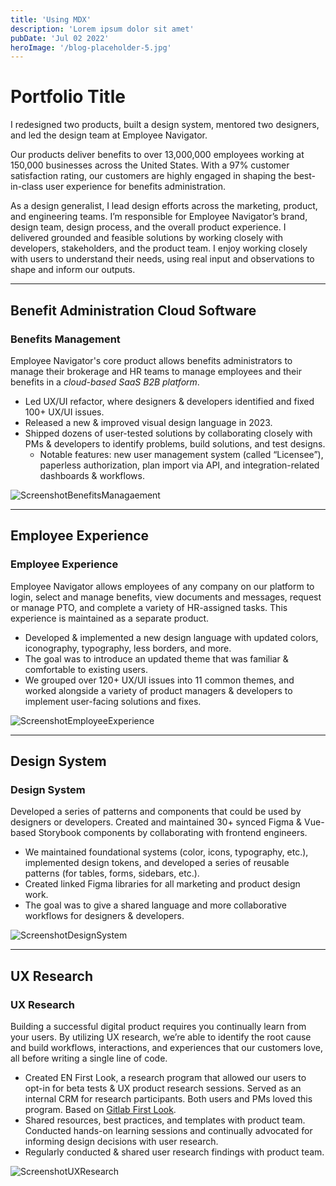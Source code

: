 ```yaml
---
title: 'Using MDX'
description: 'Lorem ipsum dolor sit amet'
pubDate: 'Jul 02 2022'
heroImage: '/blog-placeholder-5.jpg'
---
```

# Portfolio Title

I redesigned two products, built a design system, mentored two designers, and led the design team at Employee Navigator.

Our products deliver benefits to over 13,000,000 employees working at 150,000 businesses across the United States. With a 97% customer satisfaction rating, our customers are highly engaged in shaping the best-in-class user experience for benefits administration.

As a design generalist, I lead design efforts across the marketing, product, and engineering teams. I’m responsible for Employee Navigator’s brand, design team, design process, and the overall product experience. I delivered grounded and feasible solutions by working closely with developers, stakeholders, and the product team. I enjoy working closely with users to understand their needs, using real input and observations to shape and inform our outputs.

---

## Benefit Administration Cloud Software

### Benefits Management

Employee Navigator's core product allows benefits administrators to manage their brokerage and HR teams to manage employees and their benefits in a *cloud-based SaaS B2B platform*.

- Led UX/UI refactor, where designers & developers identified and fixed 100+ UX/UI issues.
- Released a new & improved visual design language in 2023.
- Shipped dozens of user-tested solutions by collaborating closely with PMs & developers to identify problems, build solutions, and test designs.
  - Notable features: new user management system (called “Licensee”), paperless authorization, plan import via API, and integration-related dashboards & workflows.

![ScreenshotBenefitsManagaement](/images/PortfolioItem/PorfolioItem-EN-BenefitsManagementSaaS.png)


---

## Employee Experience

### Employee Experience

Employee Navigator allows employees of any company on our platform to login, select and manage benefits, view documents and messages, request or manage PTO, and complete a variety of HR-assigned tasks. This experience is maintained as a separate product.

- Developed & implemented a new design language with updated colors, iconography, typography, less borders, and more.
- The goal was to introduce an updated theme that was familiar & comfortable to existing users.
- We grouped over 120+ UX/UI issues into 11 common themes, and worked alongside a variety of product managers & developers to implement user-facing solutions and fixes.

![ScreenshotEmployeeExperience](/images/PortfolioItem/PorfolioItem-EN-EmployeeExperience@2x.png)

---

## Design System

### Design System

Developed a series of patterns and components that could be used by designers or developers. Created and maintained 30+ synced Figma & Vue-based Storybook components by collaborating with frontend engineers.

- We maintained foundational systems (color, icons, typography, etc.), implemented design tokens, and developed a series of reusable patterns (for tables, forms, sidebars, etc.).
- Created linked Figma libraries for all marketing and product design work.
- The goal was to give a shared language and more collaborative workflows for designers & developers.

![ScreenshotDesignSystem](/images/PortfolioItem/PorfolioItem-EN-DesignSystem@2x.png)

---

## UX Research

### UX Research

Building a successful digital product requires you continually learn from your users. By utilizing UX research, we’re able to identify the root cause and build workflows, interactions, and experiences that our customers love, all before writing a single line of code.

- Created EN First Look, a research program that allowed our users to opt-in for beta tests & UX product research sessions. Served as an internal CRM for research participants. Both users and PMs loved this program. Based on [Gitlab First Look](https://about.gitlab.com/community/gitlab-first-look/).
- Shared resources, best practices, and templates with product team. Conducted hands-on learning sessions and continually advocated for informing design decisions with user research.
- Regularly conducted & shared user research findings with product team.

![ScreenshotUXResearch](/images/PortfolioItem/PortfolioItem-EN-UXResearch@2x.png)